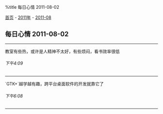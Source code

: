 %title 每日心情 2011-08-02

[[../../../index|首页]] - [[../index|2011年]] - [[index|2011-08]]
==每日心情 2011-08-02==
----
教室有些热，或许是人精神不太好，有些烦闷，看书效率很低
======下午4:09======
----
`GTK+`越学越有趣，跨平台桌面软件的开发就靠它了
======下午6:08======
----
